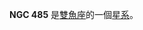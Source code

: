 {{NGCInfoBox|NGCID=NGC 485|發現者=約翰·弗里德里希·威廉·赫歇爾|發現日期=1828年1月8日|其他編號=UGC 895, MCG 1-4-32,ZWG 411.32|曆元=J2000.0|赤經=1時21分27.5秒|赤緯=7°1'5"|星座=雙魚座|星體=星系|星等=13.2|表面亮度=13.1|藍等=14.1}}

'''NGC 485''' 是[[雙魚座|雙魚座]]的一個[[星系|星系]]。

{{NGCReference|485}}
{{Catalogs|NGC=485}}

{{Galaxy-stub}}